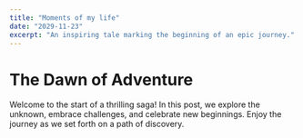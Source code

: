```yaml
---
title: "Moments of my life"
date: "2029-11-23"
excerpt: "An inspiring tale marking the beginning of an epic journey."
---
```


# The Dawn of Adventure

Welcome to the start of a thrilling saga! In this post, we explore the unknown, embrace challenges, and celebrate new beginnings. Enjoy the journey as we set forth on a path of discovery.